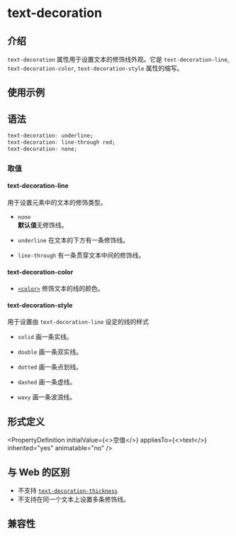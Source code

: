 # text-decoration

## 介绍

`text-decoration` 属性用于设置文本的修饰线外观。它是 `text-decoration-line`, `text-decoration-color`, `text-decoration-style` 属性的缩写。

## 使用示例


<Go
  example="css-api"
  defaultFile="src/text-decoration/App.tsx"
  img="/assets/doc/css/text-decoration.jpg"
  entry="src/text-decoration"
  defaultEntryFile="dist/text-decoration.lynx.bundle"
/>

## 语法

```css
text-decoration: underline;
text-decoration: line-through red;
text-decoration: none;
```

### 取值

#### **text-decoration-line**

用于设置元素中的文本的修饰类型。

- `none` <br/>
  **默认值**无修饰线。

- `underline`
  在文本的下方有一条修饰线。

- `line-through`
  有一条贯穿文本中间的修饰线。

#### **text-decoration-color**

- [`<color>`](api/css/data-type/color)
  修饰文本的线的颜色。

#### **text-decoration-style**

用于设置由 `text-decoration-line` 设定的线的样式

- `solid`
  画一条实线。

- `double`
  画一条双实线。

- `dotted`
  画一条点划线。

- `dashed`
  画一条虚线。

- `wavy`
  画一条波浪线。

## 形式定义


<PropertyDefinition
  initialValue={<>空值</>}
  appliesTo={<>text</>}
  inherited="yes"
  animatable="no"
/>

## 与 Web 的区别

- 不支持 [`text-decoration-thickness`](https://developer.mozilla.org/zh-CN/docs/Web/CSS/text-decoration-thickness)
- 不支持在同一个文本上设置多条修饰线。

## 兼容性


<LegacyCompatTable metadata="css/properties/text-decoration" />
